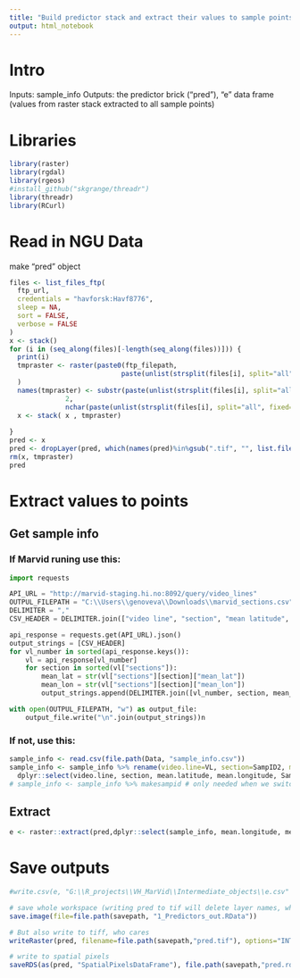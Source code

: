 ```yaml
---
title: "Build predictor stack and extract their values to sample points"
output: html_notebook
---
```


# Intro
Inputs: sample_info
Outputs: the predictor brick ("pred"), "e" data frame (values from raster stack extracted to all sample points)

# Libraries
```r
library(raster)
library(rgdal)
library(rgeos)
#install_github("skgrange/threadr")
library(threadr)
library(RCurl)
```

# Read in NGU Data
make "pred" object
```r
files <- list_files_ftp(
  ftp_url,
  credentials = "havforsk:Havf8776",
  sleep = NA,
  sort = FALSE,
  verbose = FALSE
)
x <- stack()
for (i in (seq_along(files)[-length(seq_along(files))])) {
  print(i)
  tmpraster <- raster(paste0(ftp_filepath,
                            paste(unlist(strsplit(files[i], split="all", fixed=TRUE))[2], sep=""))
  )
  names(tmpraster) <- substr(paste(unlist(strsplit(files[i], split="all", fixed=TRUE))[2], sep=""),
              2,
              nchar(paste(unlist(strsplit(files[i], split="all", fixed=TRUE))[2], sep=""))-4)
  x <- stack( x , tmpraster)
  
}
pred <- x
pred <- dropLayer(pred, which(names(pred)%in%gsub(".tif", "", list.files("G:\\GIS_Data\\EnvironmentalLayersAdditional"))))
rm(x, tmpraster)
pred
```

# Extract values to points
## Get sample info
### If Marvid runing use this:
```python
import requests

API_URL = "http://marvid-staging.hi.no:8092/query/video_lines"
OUTPUL_FILEPATH = "C:\\Users\\genoveva\\Downloads\\marvid_sections.csv"
DELIMITER = ","
CSV_HEADER = DELIMITER.join(["video line", "section", "mean latitude", "mean longitude"])

api_response = requests.get(API_URL).json() 
output_strings = [CSV_HEADER] 
for vl_number in sorted(api_response.keys()):
    vl = api_response[vl_number]
    for section in sorted(vl["sections"]):
        mean_lat = str(vl["sections"][section]["mean_lat"])
        mean_lon = str(vl["sections"][section]["mean_lon"])
        output_strings.append(DELIMITER.join([vl_number, section, mean_lat, mean_lon]))

with open(OUTPUL_FILEPATH, "w") as output_file:
    output_file.write("\n".join(output_strings))n
```

### If not, use this:
```r
sample_info <- read.csv(file.path(Data, "sample_info.csv"))
sample_info <- sample_info %>% rename(video.line=VL, section=SampID2, mean.latitude=y_coord, mean.longitude=x_coord) %>%
  dplyr::select(video.line, section, mean.latitude, mean.longitude, SampID)
# sample_info <- sample_info %>% makesampid # only needed when we switch to using marvid sections
```

## Extract
```r
e <- raster::extract(pred,dplyr::select(sample_info, mean.longitude, mean.latitude), sp=TRUE)
```

# Save outputs
```r
#write.csv(e, "G:\\R_projects\\VH_MarVid\\Intermediate_objects\\e.csv" )

# save whole workspace (writing pred to tif will delete layer names, which is a pain...)
save.image(file=file.path(savepath, "1_Predictors_out.RData"))

# But also write to tiff, who cares
writeRaster(pred, filename=file.path(savepath,"pred.tif"), options="INTERLEAVE=BAND", overwrite=TRUE)

# write to spatial pixels
saveRDS(as(pred, "SpatialPixelsDataFrame"), file.path(savepath,"pred.rds"))
```


